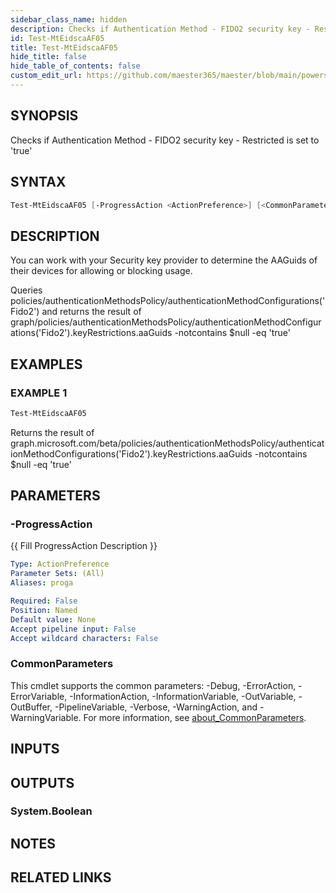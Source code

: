 ```yaml
---
sidebar_class_name: hidden
description: Checks if Authentication Method - FIDO2 security key - Restricted is set to 'true'
id: Test-MtEidscaAF05
title: Test-MtEidscaAF05
hide_title: false
hide_table_of_contents: false
custom_edit_url: https://github.com/maester365/maester/blob/main/powershell/public/Test-MtEidscaAF05.ps1
---
```


## SYNOPSIS

Checks if Authentication Method - FIDO2 security key - Restricted is set to 'true'

## SYNTAX

```powershell
Test-MtEidscaAF05 [-ProgressAction <ActionPreference>] [<CommonParameters>]
```

## DESCRIPTION

You can work with your Security key provider to determine the AAGuids of their devices for allowing or blocking usage.

Queries policies/authenticationMethodsPolicy/authenticationMethodConfigurations('Fido2')
and returns the result of
 graph/policies/authenticationMethodsPolicy/authenticationMethodConfigurations('Fido2').keyRestrictions.aaGuids -notcontains $null -eq 'true'

## EXAMPLES

### EXAMPLE 1

```powershell
Test-MtEidscaAF05
```

Returns the result of graph.microsoft.com/beta/policies/authenticationMethodsPolicy/authenticationMethodConfigurations('Fido2').keyRestrictions.aaGuids -notcontains $null -eq 'true'

## PARAMETERS

### -ProgressAction

\{\{ Fill ProgressAction Description \}\}

```yaml
Type: ActionPreference
Parameter Sets: (All)
Aliases: proga

Required: False
Position: Named
Default value: None
Accept pipeline input: False
Accept wildcard characters: False
```

### CommonParameters

This cmdlet supports the common parameters: -Debug, -ErrorAction, -ErrorVariable, -InformationAction, -InformationVariable, -OutVariable, -OutBuffer, -PipelineVariable, -Verbose, -WarningAction, and -WarningVariable. For more information, see [about_CommonParameters](http://go.microsoft.com/fwlink/?LinkID=113216).

## INPUTS

## OUTPUTS

### System.Boolean

## NOTES

## RELATED LINKS

